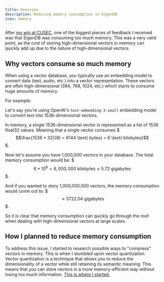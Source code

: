 ```yaml
---
title: Overview
description: Reducing memory consumption in EigenDB.
icon: memory
---
```


After [my win at CUSEC](/cusec-devs-den-reloaded-2025), one of the biggest pieces of feedback I received was that EigenDB was consuming too much memory. This was a very valid point, as the cost of storing high-dimensional vectors in memory can quickly add up due to the nature of high-dimensional vectors. 

## Why vectors consume so much memory

When using a vector database, you typically use an embedding model to convert data (text, audio, etc.) into a vector representation. These vectors are often high-dimensional (384, 768, 1024, etc.) which starts to consume huge amounts of memory. 

For example:

Let's say you're using OpenAI's `text-embedding-3-small` embedding model to convert text into 1536-dimensional vectors. 

In memory, a single 1536-dimensional vector is represented as a list of 1536 float32 values. Meaning that a single vector consumes $$$\frac{1536 * 32}{8} = 6144 \text{ bytes} = 6 \text{ kilobytes}$$$. 

Now let's assume you have 1,000,000 vectors in your database. The total memory consumption would be: $$$6 * 10^6 = 6,000,000 \text{ kilobytes} \approx 5.72 \text{ gigabytes}$$$. 

And if you wanted to story 1,000,000,000 vectors, the memory consumption would come out to: $$$\approx 5722.04 \text{ gigabytes}$$$.

So it is clear that memory consumption can quickly go through the roof when dealing with high-dimensional vectors at large scales. 

## How I planned to reduce memory consumption

To address this issue, I started to research possible ways to "compress" vectors in memory. This is when I stumbled upon vector quantization. Vector quantization is a technique that allows you to reduce the dimensionality of a vector while still retaining its semantic meaning. This means that you can store vectors in a more memory-efficient way without losing too much information. [This is where I started.](/reducing-memory-consumption/quantization)